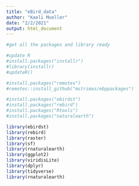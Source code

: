 ```yaml
---
title: "eBird_data"
author: "Kaeli Mueller"
date: "2/2/2021"
output: html_document
---
```


```r
#get all the packages and library ready

#update R
#install.packages("installr")
#library(installr)
#updateR()

#install.packages("remotes")
#remotes::install_github("mstrimas/ebppackages")

#install.packages("ebirdst")
#install.packages("rebird")
#install.packages("Rtools")
#install.packages("naturalearth")

library(ebirdst)
library(rebird)
library(raster)
library(sf)
library(rnaturalearth)
library(ggplot2)
library(viridisLite)
library(dplyr)
library(tidyverse)
library(rnaturalearth)

```

